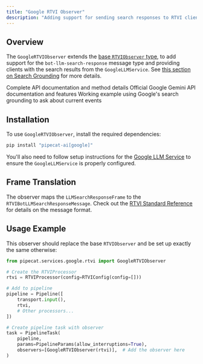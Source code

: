 ```yaml
---
title: "Google RTVI Observer"
description: "Adding support for sending search responses to RTVI clients"
---
```


## Overview

The `GoogleRTVIObserver` extends the [base `RTVIObserver` type](./rtvi-observer), to add support for the `bot-llm-search-response` message type and providing clients with the search results from the `GoogleLLMService`. See [this section on Search Grounding](/server/services/llm/gemini#search-grounding) for more details.

<CardGroup cols={3}>
  <Card
    title="API Reference"
    icon="code"
    href="https://reference-server.pipecat.ai/en/latest/api/pipecat.services.google.rtvi.html"
  >
    Complete API documentation and method details
  </Card>
  <Card
    title="Gemini Docs"
    icon="book"
    href="https://ai.google.dev/gemini-api/docs/google-search"
  >
    Official Google Gemini API documentation and features
  </Card>
  <Card
    title="Example Code"
    icon="play"
    href="https://github.com/pipecat-ai/pipecat-examples/tree/main/news-chatbot"
  >
    Working example using Google's search grounding to ask about current events
  </Card>
</CardGroup>

## Installation

To use `GoogleRTVIObserver`, install the required dependencies:

```bash
pip install "pipecat-ai[google]"
```

You'll also need to follow setup instructions for the [Google LLM Service](/server/services/llm/gemini#installation) to ensure the `GoogleLLMService` is properly configured.

## Frame Translation

The observer maps the `LLMSearchResponseFrame` to the `RTVIBotLLMSearchResponseMessage`. Check out the [RTVI Standard Reference](/client/rtvi-standard#bot-llm-search-response-🤖) for details on the message format.

## Usage Example

This observer should replace the base `RTVIObserver` and be set up exactly the same otherwise:

```python
from pipecat.services.google.rtvi import GoogleRTVIObserver

# Create the RTVIProcessor
rtvi = RTVIProcessor(config=RTVIConfig(config=[]))

# Add to pipeline
pipeline = Pipeline([
    transport.input(),
    rtvi,
    # Other processors...
])

# Create pipeline task with observer
task = PipelineTask(
    pipeline,
    params=PipelineParams(allow_interruptions=True),
    observers=[GoogleRTVIObserver(rtvi)],  # Add the observer here
)
```

